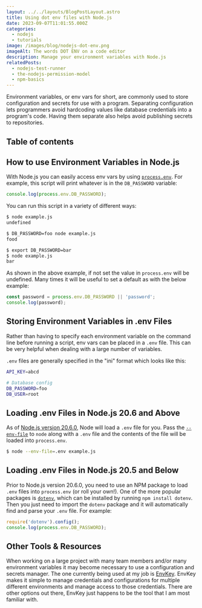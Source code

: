 ```yaml
---
layout: ../../layouts/BlogPostLayout.astro
title: Using dot env files with Node.js
date: 2023-09-07T11:01:55.000Z
categories:
  - nodejs
  - tutorials
image: /images/blog/nodejs-dot-env.png
imageAlt: The words DOT ENV on a code editor
description: Manage your environment variables with Node.js
relatedPosts:
  - nodejs-test-runner
  - the-nodejs-permission-model
  - npm-basics
---
```


Environment variables, or env vars for short, are commonly used to store configuration
and secrets for use with a program. Separating configuration lets programmers
avoid hardcoding values like database credentials into a program's code. Having
them separate also helps avoid publishing secrets to repositories.

## Table of contents

## How to use Environment Variables in Node.js

With Node.js you can easily access env vars by using
[`process.env`](https://nodejs.org/docs/latest-v20.x/api/process.html#processenv).
For example, this script will print whatever is in the `DB_PASSWORD` variable:

```javascript
console.log(process.env.DB_PASSWORD);
```

You can run this script in a variety of different ways:

```bash
$ node example.js
undefined

$ DB_PASSWORD=foo node example.js
food

$ export DB_PASSWORD=bar
$ node example.js
bar
```

As shown in the above example, if not set the value in `process.env` will be undefined.
Many times it will be useful to set a default as with the below example:

```javascript
const password = process.env.DB_PASSWORD || 'password';
console.log(password);
```

<RandomSupport />

## Storing Environment Variables in .env Files

Rather than having to specify each environment variable on the command line before
running a script, env vars can be placed in a `.env` file. This can be very helpful
when dealing with a large number of variables.

`.env` files are generally specified in the "ini" format which looks like this:

```bash
API_KEY=abcd

# Database config
DB_PASSWORD=foo
DB_USER=root
```

## Loading .env Files in Node.js 20.6 and Above

As of [Node.js version 20.6.0](https://nodejs.org/en/blog/release/v20.6.0), Node
will load a `.env` file for you. Pass the [`--env-file`](https://nodejs.org/docs/latest-v20.x/api/cli.html#--env-fileconfig)
to `node` along with a `.env` file and the contents of the file will be loaded
into `process.env`.

```bash
$ node --env-file=.env example.js
```

<Ad />

## Loading .env Files in Node.js 20.5 and Below

Prior to Node.js version 20.6.0, you need to use an NPM package to load `.env` files
into `process.env` (or roll your own!). One of the more popular packages is
[`dotenv`](https://www.npmjs.com/package/dotenv), which can be installed by running
`npm install dotenv`. Then you just need to import the `dotenv` package and it will
automatically find and parse your `.env` file. For example:

```javascript
require('dotenv').config();
console.log(process.env.DB_PASSWORD);
```

## Other Tools & Resources

When working on a large project with many team members and/or many environment variables
it may become necessary to use a configuration and secrets manager. The one currently
being used at my job is [EnvKey](https://envkey.com/). EnvKey makes it simple to
manage credentials and configurations for multiple different environments and
manage access to those credentials. There are other options out there, EnvKey
just happens to be the tool that I am most familiar with.
